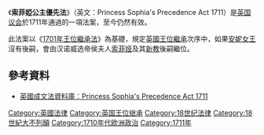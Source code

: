 《'''索菲婭公主優先法'''》（英文：Princess Sophia's Precedence Act 1711）是[[英国议会|英国议会]]於1711年通過的一項法案，至今仍然有效。

此法案以《[[1701年王位繼承法|1701年王位繼承法]]》為基礎，規定[[英國王位繼承|英國王位繼承]]次序中，如果[[安妮_(大不列顛)|安妮女王]]沒有後嗣，會由汉诺威选帝侯夫人[[索菲娅_(汉诺威选帝侯夫人)|索菲娅]]及其[[新教|新教]]後嗣繼位。

==參考資料==
{{wikisource|en:Princess Sophia's Precedence Act 1711|Princess Sophia's Precedence Act 1711}}
*[http://www.statutelaw.gov.uk/content.aspx?activeTextDocId=1516438 英國成文法資料庫：Princess Sophia's Precedence Act 1711]{{Wayback|url=http://www.statutelaw.gov.uk/content.aspx?activeTextDocId=1516438 |date=20070930075857 }}

[[Category:英國法律|Category:英國法律]]
[[Category:英国王位继承|Category:英国王位继承]]
[[Category:18世纪法律|Category:18世纪法律]]
[[Category:18世紀大不列顛|Category:18世紀大不列顛]]
[[Category:1710年代欧洲政治|Category:1710年代欧洲政治]]
[[Category:1711年|Category:1711年]]